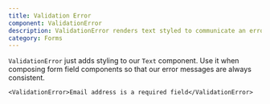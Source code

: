 ```yaml
---
title: Validation Error
component: ValidationError
description: ValidationError renders text styled to communicate an error
category: Forms
---
```


`ValidationError` just adds styling to our `Text` component. Use it when composing form field components so that our error messages are always consistent.

```tsx preview
<ValidationError>Email address is a required field</ValidationError>
```
